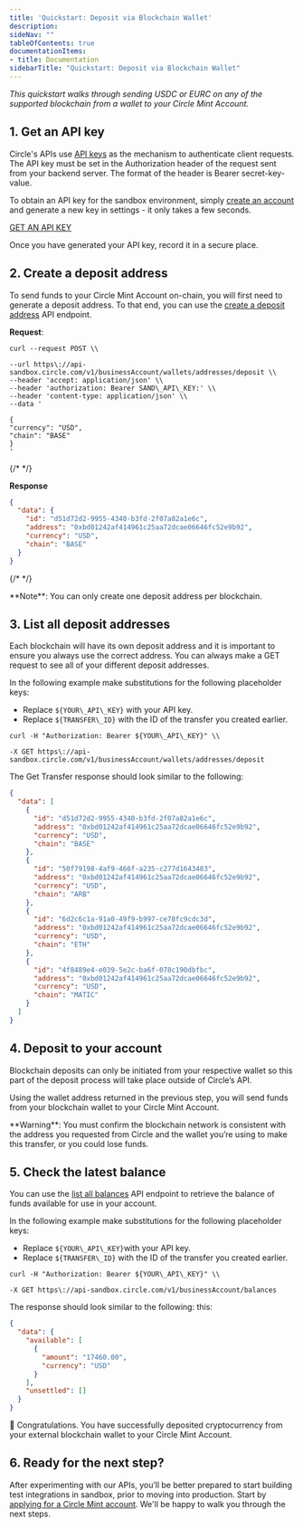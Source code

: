 ```yaml
---
title: 'Quickstart: Deposit via Blockchain Wallet'
description: 
sideNav: ""
tableOfContents: true
documentationItems: 
- title: Documentation
sidebarTitle: "Quickstart: Deposit via Blockchain Wallet"
---
```


_This quickstart walks through sending USDC or EURC on any of the supported
blockchain from a wallet to your Circle Mint Account._

## 1. Get an API key

Circle's APIs use [API keys](/circle-mint/api-keys) as the mechanism to
authenticate client requests. The API key must be set in the Authorization
header of the request sent from your backend server. The format of the header is
Bearer secret-key-value.

To obtain an API key for the sandbox environment, simply
[create an account](https://app.circle.com/get-started/create-account) and
generate a new key in settings - it only takes a few seconds.

[GET AN API KEY](https://app-sandbox.circle.com/)

Once you have generated your API key, record it in a secure place.

## 2. Create a deposit address

To send funds to your Circle Mint Account on-chain, you will first need to
generate a deposit address. To that end, you can use the
[create a deposit address](/api-reference/circle-mint/account/create-business-deposit-address)
API endpoint.

**Request**:

```curl Curl
curl --request POST \\

--url https\://api-sandbox.circle.com/v1/businessAccount/wallets/addresses/deposit \\
--header 'accept: application/json' \\
--header 'authorization: Bearer SAND\_API\_KEY:' \\
--header 'content-type: application/json' \\
--data '

{
"currency": "USD",
"chain": "BASE"
}
'
```

{/* <!-- markdownlint-disable MD036 --> */}

**Response**

```json JSON
{
  "data": {
    "id": "d51d72d2-9955-4340-b3fd-2f07a82a1e6c",
    "address": "0xbd01242af414961c25aa72dcae06646fc52e9b92",
    "currency": "USD",
    "chain": "BASE"
  }
}
```

{/* <!-- markdownlint-enable 036--> */}

<Note>
**Note**: You can only create one deposit address per blockchain.
</Note>

## 3. List all deposit addresses

Each blockchain will have its own deposit address and it is important to ensure
you always use the correct address. You can always make a GET request to see all
of your different deposit addresses.

In the following example make substitutions for the following placeholder keys:

- Replace `${YOUR\_API\_KEY}` with your API key.
- Replace `${TRANSFER\_ID}` with the ID of the transfer you created earlier.

```curl Curl
curl -H "Authorization: Bearer ${YOUR\_API\_KEY}" \\

-X GET https\://api-sandbox.circle.com/v1/businessAccount/wallets/addresses/deposit
```

The Get Transfer response should look similar to the following:

```json JSON
{
  "data": [
    {
      "id": "d51d72d2-9955-4340-b3fd-2f07a82a1e6c",
      "address": "0xbd01242af414961c25aa72dcae06646fc52e9b92",
      "currency": "USD",
      "chain": "BASE"
    },
    {
      "id": "50f79198-4af9-466f-a235-c277d1643403",
      "address": "0xbd01242af414961c25aa72dcae06646fc52e9b92",
      "currency": "USD",
      "chain": "ARB"
    },
    {
      "id": "6d2c6c1a-91a0-49f9-b997-ce78fc9cdc3d",
      "address": "0xbd01242af414961c25aa72dcae06646fc52e9b92",
      "currency": "USD",
      "chain": "ETH"
    },
    {
      "id": "4f8489e4-e039-5e2c-ba6f-078c190dbfbc",
      "address": "0xbd01242af414961c25aa72dcae06646fc52e9b92",
      "currency": "USD",
      "chain": "MATIC"
    }
  ]
}
```

## 4. Deposit to your account

Blockchain deposits can only be initiated from your respective wallet so this
part of the deposit process will take place outside of Circle’s API.

Using the wallet address returned in the previous step, you will send funds from
your blockchain wallet to your Circle Mint Account.

<Warning>
  **Warning**: You must confirm the blockchain network is consistent with the
  address you requested from Circle and the wallet you’re using to make this
  transfer, or you could lose funds.
</Warning>

## 5. Check the latest balance

You can use the
[list all balances](/api-reference/circle-mint/account/list-business-balances)
API endpoint to retrieve the balance of funds available for use in your account.

In the following example make substitutions for the following placeholder keys:

- Replace `${YOUR\_API\_KEY}`with your API key.
- Replace `${TRANSFER\_ID}` with the ID of the transfer you created earlier.

```curl Curl
curl -H "Authorization: Bearer ${YOUR\_API\_KEY}" \\

-X GET https\://api-sandbox.circle.com/v1/businessAccount/balances
```

The response should look similar to the following: this:

```json JSON
{
  "data": {
    "available": [
      {
        "amount": "17460.00",
        "currency": "USD"
      }
    ],
    "unsettled": []
  }
}
```

🎉 Congratulations. You have successfully deposited cryptocurrency from your
external blockchain wallet to your Circle Mint Account.

## 6. Ready for the next step?

After experimenting with our APIs, you’ll be better prepared to start building
test integrations in sandbox, prior to moving into production. Start by
[applying for a Circle Mint account](https://www.circle.com/en/circle-mint).
We'll be happy to walk you through the next steps.

